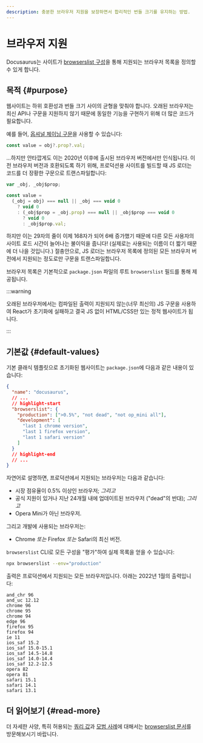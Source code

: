 ```yaml
---
description: 충분한 브라우저 지원을 보장하면서 합리적인 번들 크기를 유지하는 방법.
---
```


# 브라우저 지원

Docusaurus는 사이트가 [browserslist 구성](https://github.com/browserslist/browserslist)을 통해 지원되는 브라우저 목록을 정의할 수 있게 합니다.

## 목적 {#purpose}

웹사이트는 하위 호환성과 번들 크기 사이의 균형을 맞춰야 합니다. 오래된 브라우저는 최신 API나 구문을 지원하지 않기 때문에 동일한 기능을 구현하기 위해 더 많은 코드가 필요합니다.

예를 들어, [옵셔널 체이닝 구문](https://developer.mozilla.org/en-US/docs/Web/JavaScript/Reference/Operators/Optional_chaining)을 사용할 수 있습니다:

```js
const value = obj?.prop?.val;
```

...하지만 안타깝게도 이는 2020년 이후에 출시된 브라우저 버전에서만 인식됩니다. 이전 브라우저 버전과 호환되도록 하기 위해, 프로덕션용 사이트를 빌드할 때 JS 로더는 코드를 더 장황한 구문으로 트랜스파일합니다:

```js
var _obj, _obj$prop;

const value =
  (_obj = obj) === null || _obj === void 0
    ? void 0
    : (_obj$prop = _obj.prop) === null || _obj$prop === void 0
      ? void 0
      : _obj$prop.val;
```

하지만 이는 29자의 줄이 이제 168자가 되어 6배 증가했기 때문에 다른 모든 사용자의 사이트 로드 시간이 늘어나는 불이익을 줍니다! (실제로는 사용되는 이름이 더 짧기 때문에 더 나을 것입니다.) 절충안으로, JS 로더는 브라우저 목록에 정의된 모든 브라우저 버전에서 지원되는 정도로만 구문을 트랜스파일합니다.

브라우저 목록은 기본적으로 `package.json` 파일의 루트 `browserslist` 필드를 통해 제공됩니다.

:::warning

오래된 브라우저에서는 컴파일된 출력이 지원되지 않는(너무 최신의) JS 구문을 사용하여 React가 초기화에 실패하고 결국 JS 없이 HTML/CSS만 있는 정적 웹사이트가 됩니다.

:::

## 기본값 {#default-values}

기본 클래식 템플릿으로 초기화된 웹사이트는 `package.json`에 다음과 같은 내용이 있습니다:

```json title="package.json"
{
  "name": "docusaurus",
  // ...
  // highlight-start
  "browserslist": {
    "production": [">0.5%", "not dead", "not op_mini all"],
    "development": [
      "last 1 chrome version",
      "last 1 firefox version",
      "last 1 safari version"
    ]
  }
  // highlight-end
  // ...
}
```

자연어로 설명하면, 프로덕션에서 지원되는 브라우저는 다음과 같습니다:

- 시장 점유율이 0.5% 이상인 브라우저; _그리고_
- 공식 지원이 있거나 지난 24개월 내에 업데이트된 브라우저 ("dead"의 반대); _그리고_
- Opera Mini가 아닌 브라우저.

그리고 개발에 사용되는 브라우저는:

- Chrome _또는_ Firefox _또는_ Safari의 최신 버전.

`browserslist` CLI로 모든 구성을 "평가"하여 실제 목록을 얻을 수 있습니다:

```bash
npx browserslist --env="production"
```

출력은 프로덕션에서 지원되는 모든 브라우저입니다. 아래는 2022년 1월의 출력입니다:

```text
and_chr 96
and_uc 12.12
chrome 96
chrome 95
chrome 94
edge 96
firefox 95
firefox 94
ie 11
ios_saf 15.2
ios_saf 15.0-15.1
ios_saf 14.5-14.8
ios_saf 14.0-14.4
ios_saf 12.2-12.5
opera 82
opera 81
safari 15.1
safari 14.1
safari 13.1
```

## 더 읽어보기 {#read-more}

더 자세한 사양, 특히 허용되는 [쿼리 값](https://github.com/browserslist/browserslist/blob/main/README.md#queries)과 [모범 사례](https://github.com/browserslist/browserslist/blob/main/README.md#best-practices)에 대해서는 [browserslist 문서](https://github.com/browserslist/browserslist/blob/main/README.md)를 방문해보시기 바랍니다.
